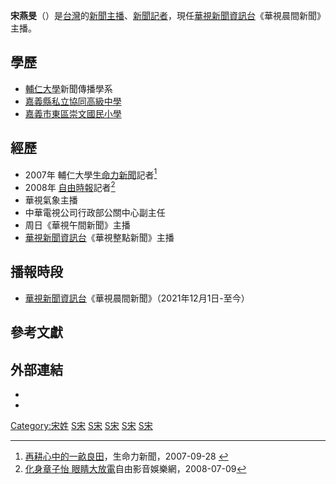 {{Multiple issues|
{{BLPsources|time=2021-08-08T04:29:40+00:00}}
{{Refimprove|time=2021-08-08T04:29:40+00:00}}
}}
{{主播資訊
| 主播頭銜     = [[華視新聞資訊台|華視新聞資訊台]]《華視晨間新聞》主播
| 主播姓名     = 宋燕旻
| 主播英文名字 = Sabrina
| 暱稱         = 
| 綽號         = 
| 主播照片檔案 = 
| 主播照片尺寸 = 
| 主播照片圖說 = 
| 主播出生年分 = 
| 主播出生日期 = {{birth_date_and_age|1986|11|25}}
| 出生地       ={{TWN}}[[彰化縣|彰化]]
| 主播逝世年分 = 
| 主播逝世日期 = 
| 主播年齡     =  
| 逝世地       = 
| 國籍         = {{ROC}}
| 籍貫         = [[台灣|台灣]][[彰化縣|彰化]]
| 最高學歷     = [[輔仁大學|輔仁大學]]新聞傳播學系
| 婚姻狀況     = 已婚
| 配偶         = [[柯孟融|柯孟融]]
| 血型         = 
| 信仰宗教     = 
| 官方網站     = https://www.facebook.com/somi1125
| 備註         = 
|}}

'''宋燕旻'''（{{bd|1986年|11月25日|catIdx=S宋}}）是[[台灣|台灣]]的[[新聞主播|新聞主播]]、[[新聞記者|新聞記者]]，現任[[華視新聞資訊台|華視新聞資訊台]]《華視晨間新聞》主播。

== 學歷 ==
*[[輔仁大學|輔仁大學]]新聞傳播學系
*[[嘉義縣私立協同高級中學|嘉義縣私立協同高級中學]]
*[[嘉義市東區崇文國民小學|嘉義市東區崇文國民小學]]

== 經歷 ==
*2007年 輔仁大學[[生命力新聞|生命力新聞]]記者<ref>[http://www.vita.tw/2007/09/blog-post_28.html 再耕心中的一畝良田]，生命力新聞，2007-09-28 {{Wayback|url=http://www.vita.tw/2007/09/blog-post_28.html |date=20160304082937 }}</ref>
*2008年 [[自由時報|自由時報]]記者<ref>[http://video.libertytimes.com.tw/video.php?id=2725 化身章子怡 眼睛大放電]{{dead link|date=2018年5月 |bot=InternetArchiveBot |fix-attempted=yes }}自由影音娛樂網，2008-07-09</ref>
*華視氣象主播
*中華電視公司行政部公關中心副主任
*周日《華視午間新聞》主播
*[[華視新聞資訊台|華視新聞資訊台]]《華視整點新聞》主播

==播報時段==
*[[華視新聞資訊台|華視新聞資訊台]]《華視晨間新聞》（2021年12月1日-至今）

==參考文獻==
<div class="references-small">
<references></references>
</div>

==外部連結==
* {{facebook|somi1125}}
*{{instagram|somiisung|宋燕旻}}
{{DEFAULTSORT:S宋}}
[[Category:宋姓|Category:宋姓]]
[[Category:輔仁大學校友|S宋]]
[[Category:台灣女性記者|S宋]]
[[Category:台灣電視主播|S宋]]
[[Category:華視主播|S宋]]
[[Category:台灣公廣主播|S宋]]